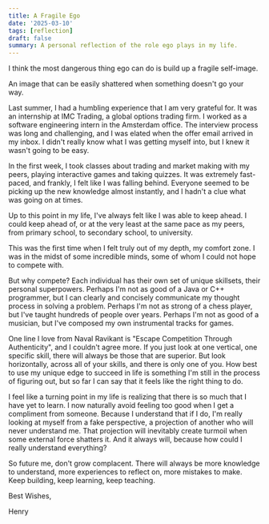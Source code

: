 ```yaml
---
title: A Fragile Ego
date: '2025-03-10'
tags: [reflection]
draft: false
summary: A personal reflection of the role ego plays in my life.
---
```


I think the most dangerous thing ego can do is build up a fragile self-image.

An image that can be easily shattered when something doesn't go your way.

Last summer, I had a humbling experience that I am very grateful for. It was an internship at IMC Trading, a global options trading firm. I worked as a software engineering intern in the Amsterdam office. The interview process was long and challenging, and I was elated when the offer email arrived in my inbox. I didn't really know what I was getting myself into, but I knew it wasn't going to be easy.

In the first week, I took classes about trading and market making with my peers, playing interactive games and taking quizzes. It was extremely fast-paced, and frankly, I felt like I was falling behind. Everyone seemed to be picking up the new knowledge almost instantly, and I hadn't a clue what was going on at times.

Up to this point in my life, I've always felt like I was able to keep ahead. I could keep ahead of, or at the very least at the same pace as my peers, from primary school, to secondary school, to university.

This was the first time when I felt truly out of my depth, my comfort zone. I was in the midst of some incredible minds, some of whom I could not hope to compete with.

But why compete? Each individual has their own set of unique skillsets, their personal superpowers. Perhaps I'm not as good of a Java or C++ programmer, but I can clearly and concisely communicate my thought process in solving a problem. Perhaps I'm not as strong of a chess player, but I've taught hundreds of people over years. Perhaps I'm not as good of a musician, but I've composed my own instrumental tracks for games.

One line I love from Naval Ravikant is "Escape Competition Through Authenticity", and I couldn't agree more. If you just look at one vertical, one specific skill, there will always be those that are superior. But look horizontally, across all of your skills, and there is only one of you. How best to use my unique edge to succeed in life is something I'm still in the process of figuring out, but so far I can say that it feels like the right thing to do.

I feel like a turning point in my life is realizing that there is so much that I have yet to learn. I now naturally avoid feeling too good when I get a compliment from someone. Because I understand that if I do, I'm really looking at myself from a fake perspective, a projection of another who will never understand me. That projection will inevitably create turmoil when some external force shatters it. And it always will, because how could I really understand everything?

So future me, don't grow complacent. There will always be more knowledge to understand, more experiences to reflect on, more mistakes to make. Keep building, keep learning, keep teaching.

Best Wishes,

Henry
